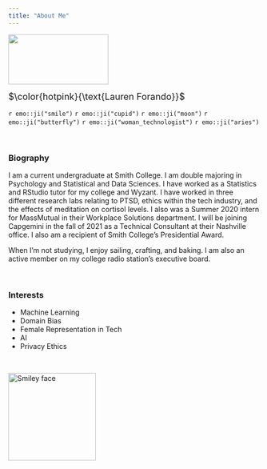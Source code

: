 ```yaml
---
title: "About Me"
--- 
```


 <img src="images/lauren.JPG" height="100" width="200">

<font size = "4">$\color{hotpink}{\text{Lauren Forando}}$</font>

`r emo::ji("smile")`
`r emo::ji("cupid")`
`r emo::ji("moon")`
`r emo::ji("butterfly")`
`r emo::ji("woman_technologist")`
`r emo::ji("aries")`

<p>&nbsp;</p>

### Biography

I am a current undergraduate at Smith College. I am double majoring in Psychology and Statistical and Data Sciences. I have worked as a Statistics and RStudio tutor for my college and Wyzant. I have worked in three different research labs relating to PTSD, ethics within the tech industry, and the effects of meditation on cortisol levels. I also was a Summer 2020 intern for MassMutual in their Workplace Solutions department. I will be joining Capgemini in the fall of 2021 as a Technical Consultant at their Nashville office. I also am a recipient of Smith College’s Presidential Award.

When I’m not studying, I enjoy sailing, crafting, and baking. I am also an active member on my college radio station’s executive board.
 
<p>&nbsp;</p>

### Interests

  - Machine Learning
  - Domain Bias
  - Female Representation in Tech
  - AI
  - Privacy Ethics

<p>&nbsp;</p>

 <img src="https://media.giphy.com/media/clffiicvvmhXrYaAs8/giphy.gif" alt="Smiley face" height="175" width="175">
 


